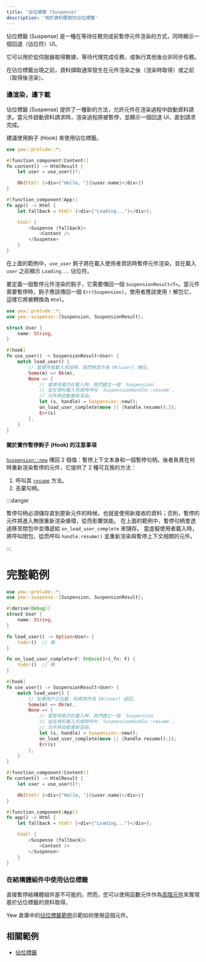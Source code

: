 ```yaml
---
title: '佔位標籤 (Suspense)'
description: '用於資料獲取的佔位標籤'
---
```


佔位標籤 (Suspense) 是一種在等待任務完成前暫停元件渲染的方式，同時顯示一個回退（佔位符）UI。

它可以用於從伺服器取得數據，等待代理完成任務，或執行其他後台非同步任務。

在佔位標籤出現之前，資料擷取通常發生在元件渲染之後（渲染時取得）或之前（取得後渲染）。

### 邊渲染，邊下載

佔位標籤 (Suspense) 提供了一種新的方法，允許元件在渲染過程中啟動資料請求。當元件啟動資料請求時，渲染過程將被暫停，並顯示一個回退 UI，直到請求完成。

建議使用鉤子 (Hook) 來使用佔位標籤。

```rust ,ignore
use yew::prelude::*;

#[function_component(Content)]
fn content() -> HtmlResult {
    let user = use_user()?;

    Ok(html! {<div>{"Hello, "}{&user.name}</div>})
}

#[function_component(App)]
fn app() -> Html {
    let fallback = html! {<div>{"Loading..."}</div>};

    html! {
        <Suspense {fallback}>
            <Content />
        </Suspense>
    }
}
```

在上面的範例中，`use_user` 鉤子將在載入使用者資訊時暫停元件渲染，並在載入 `user` 之前顯示 `Loading...` 佔位符。

要定義一個暫停元件渲染的鉤子，它需要傳回一個 `SuspensionResult<T>`。當元件需要暫停時，鉤子應該傳回一個 `Err(Suspension)`，使用者應該使用 `?` 解包它，這樣它將被轉換為 `Html`。

```rust ,ignore
use yew::prelude::*;
use yew::suspense::{Suspension, SuspensionResult};

struct User {
    name: String,
}

#[hook]
fn use_user() -> SuspensionResult<User> {
    match load_user() {
        // 當使用者載入完成時，我們將其作為 Ok(user) 傳回。
        Some(m) => Ok(m),
        None => {
            // 當使用者仍在載入時，我們建立一個 `Suspension`
            // 並在資料載入完成時呼叫 `SuspensionHandle::resume`，
            // 元件將自動重新渲染。
            let (s, handle) = Suspension::new();
            on_load_user_complete(move || {handle.resume();});
            Err(s)
        },
    }
}
```

#### 關於實作暫停鉤子 (Hook) 的注意事項

[`Suspension::new`](https://docs.rs/yew/latest/yew/suspense/struct.Suspension.html#method.new) 傳回 2 個值：暫停上下文本身和一個暫停句柄。後者負責在何時重新渲染暫停的元件，它提供了 2 種可互換的方法：

1. 呼叫其 [`resume`](https://docs.rs/yew/latest/yew/suspense/struct.SuspensionHandle.html#method.resume) 方法。
2. 丟棄句柄。

:::danger

暫停句柄必須儲存直到更新元件的時候，也就是使用新接收的資料；否則，暫停的元件將進入無限重新渲染循環，從而影響效能。
在上面的範例中，暫停句柄會透過移至閉包中並傳遞給 `on_load_user_complete` 來儲存。
當虛擬使用者載入時，將呼叫閉包，從而呼叫 `handle.resume()` 並重新渲染與暫停上下文相關的元件。

:::

# 完整範例

```rust
use yew::prelude::*;
use yew::suspense::{Suspension, SuspensionResult};

#[derive(Debug)]
struct User {
    name: String,
}

fn load_user() -> Option<User> {
    todo!()  // 略
}

fn on_load_user_complete<F: FnOnce()>(_fn: F) {
    todo!()  // 略
}

#[hook]
fn use_user() -> SuspensionResult<User> {
    match load_user() {
        // 如果用戶已加載，則將其作為 Ok(user) 返回。
        Some(m) => Ok(m),
        None => {
            // 當使用者仍在載入時，我們建立一個 `Suspension`
            // 並在資料載入完成時呼叫 `SuspensionHandle::resume`，
            // 元件將自動重新渲染。
            let (s, handle) = Suspension::new();
            on_load_user_complete(move || {handle.resume();});
            Err(s)
        },
    }
}

#[function_component(Content)]
fn content() -> HtmlResult {
    let user = use_user()?;

    Ok(html! {<div>{"Hello, "}{&user.name}</div>})
}

#[function_component(App)]
fn app() -> Html {
    let fallback = html! {<div>{"Loading..."}</div>};

    html! {
        <Suspense {fallback}>
            <Content />
        </Suspense>
    }
}
```

### 在結構體組件中使用佔位標籤

直接暫停結構體組件是不可能的。然而，您可以使用函數元件作為[高階元件](../advanced-topics/struct-components/hoc)來實現基於佔位標籤的資料取得。

Yew 倉庫中的[佔位標籤範例](https://github.com/yewstack/yew/tree/master/examples/suspense/src/struct_consumer.rs)示範如何使用這個元件。

## 相關範例

- [佔位標籤](https://github.com/yewstack/yew/tree/master/examples/suspense)
